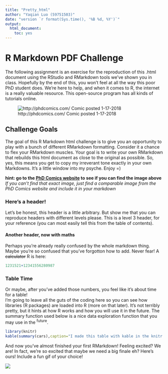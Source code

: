 ```yaml
---
title: "Pretty_html"
author: "Yaqian Luo (59751503)"
date: "version `r format(Sys.time(), '%B %d, %Y')`"
output: 
  html_document:
    toc: yes
---
```


# R Markdown PDF Challenge

The following assignment is an exercise for the reproduction of this .html document using the RStudio and RMarkdown tools we've shown you in class. Hopefully by the end of this, you won't feel at all the way this poor PhD student does. We're here to help, and when it comes to R, the internet is a really valuable resource. This open-source program has all kinds of tutorials online.

![http://phdcomics.com/ Comic posted 1-17-2018](http://www.phdcomics.com/comics/archive/phd011718s.gif) 

## Challenge Goals

The goal of this R Markdown html challenge is to give you an opportunity to play with a bunch of different RMarkdown formatting. Consider it a chance to flex your RMarkdown muscles. Your goal is to write your own RMarkdown that rebuilds this html document as close to the original as possible. So, yes, this means you get to copy my irreverant tone exactly in your own Markdowns. It's a little window into my psyche. Enjoy =)

**hint: go to the [PhD Comics website](http://www.phdcomics.com/) to see if you can find the image above**  
*If you can't find that exact image, just find a comparable image from the PhD Comics website and include it in your markdown*

### Here's a header!

Let's be honest, this header is a little arbitrary. But show me that you can reproduce headers with different levels please. This is a level 3 header, for your reference (you can most easily tell this from the table of contents).

#### Another header, now with maths

Perhaps you're already really confused by the whole markdown thing. Maybe you're so confused that you've forgotton how to add. Never fear! A ~~calculator~~ R is here:

```r
1231521+12341556280987
```

### Table Time

Or maybe, after you've added those numbers, you feel like it's about time for a table!  
I'm going to leave all the guts of the coding here so you can see how libraries (R packages) are loaded into R (more on that later). It's not terribly pretty, but it hints at how R works and how you will use it in the future. The summary function used below is a nice data exploration function that you may use in the ^future^.

```r
library(knitr)
kable(summary(cars),caption="I made this table with kable in the knitr package library")
```

And now you've almost finished your first RMarkdown! Feeling excited? We are! In fact, we're so excited that maybe we need a big finale eh? Here's ours! Include a fun gif of your choice!

![](C:\Users\Administrator\Documents\MICB425_images\20180120.gif)